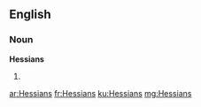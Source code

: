 ==English==

===Noun===
'''Hessians'''

# {{plural of|Hessian}}

[[ar:Hessians]]
[[fr:Hessians]]
[[ku:Hessians]]
[[mg:Hessians]]